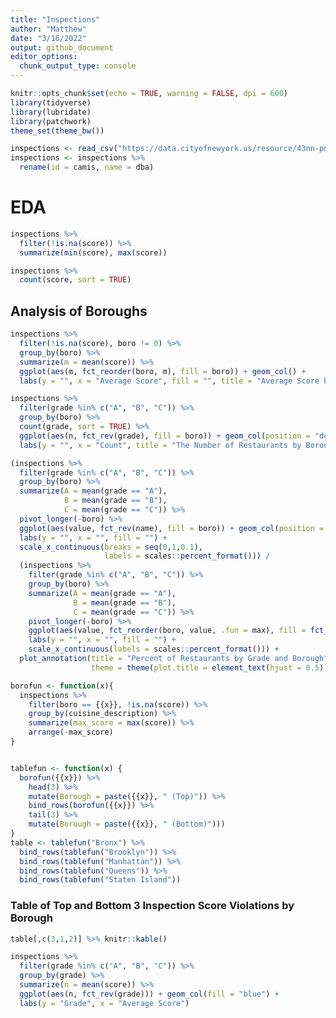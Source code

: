 ```yaml
---
title: "Inspections"
author: "Matthew"
date: "3/16/2022"
output: github_document
editor_options: 
  chunk_output_type: console
---
```


```r
knitr::opts_chunk$set(echo = TRUE, warning = FALSE, dpi = 600)
library(tidyverse)
library(lubridate)
library(patchwork)
theme_set(theme_bw())
```


```r
inspections <- read_csv("https://data.cityofnewyork.us/resource/43nn-pn8j.csv")
inspections <- inspections %>%
  rename(id = camis, name = dba)
```


# EDA
```r
inspections %>%
  filter(!is.na(score)) %>%
  summarize(min(score), max(score))

inspections %>%
  count(score, sort = TRUE)
```


## Analysis of Boroughs
```r
inspections %>%
  filter(!is.na(score), boro != 0) %>%
  group_by(boro) %>%
  summarize(m = mean(score)) %>%
  ggplot(aes(m, fct_reorder(boro, m), fill = boro)) + geom_col() +
  labs(y = "", x = "Average Score", fill = "", title = "Average Score by Borough")

inspections %>%
  filter(grade %in% c("A", "B", "C")) %>%
  group_by(boro) %>%
  count(grade, sort = TRUE) %>%
  ggplot(aes(n, fct_rev(grade), fill = boro)) + geom_col(position = "dodge") +
  labs(y = "", x = "Count", title = "The Number of Restaurants by Borough and Grade")

(inspections %>%
  filter(grade %in% c("A", "B", "C")) %>%
  group_by(boro) %>%
  summarize(A = mean(grade == "A"),
            B = mean(grade == "B"),
            C = mean(grade == "C")) %>%
  pivot_longer(-boro) %>%
  ggplot(aes(value, fct_rev(name), fill = boro)) + geom_col(position = "dodge") +
  labs(y = "", x = "", fill = "") + 
  scale_x_continuous(breaks = seq(0,1,0.1),
                     labels = scales::percent_format())) /
  (inspections %>%
    filter(grade %in% c("A", "B", "C")) %>%
    group_by(boro) %>%
    summarize(A = mean(grade == "A"),
              B = mean(grade == "B"),
              C = mean(grade == "C")) %>%
    pivot_longer(-boro) %>%
    ggplot(aes(value, fct_reorder(boro, value, .fun = max), fill = fct_rev(name))) + geom_col() +
    labs(y = "", x = "", fill = "") +
    scale_x_continuous(labels = scales::percent_format())) + 
  plot_annotation(title = "Percent of Restaurants by Grade and Borough",
                  theme = theme(plot.title = element_text(hjust = 0.5)))
```


```r
borofun <- function(x){
  inspections %>%
    filter(boro == {{x}}, !is.na(score)) %>%
    group_by(cuisine_description) %>%
    summarize(max_score = max(score)) %>%
    arrange(-max_score) 
}


tablefun <- function(x) {
  borofun({{x}}) %>% 
    head(3) %>%
    mutate(Borough = paste({{x}}, " (Top)")) %>%
    bind_rows(borofun({{x}}) %>%
    tail(3) %>%
    mutate(Borough = paste({{x}}, " (Bottom)")))
}
table <- tablefun("Bronx") %>%
  bind_rows(tablefun("Brooklyn")) %>%
  bind_rows(tablefun("Manhattan")) %>%
  bind_rows(tablefun("Queens")) %>%
  bind_rows(tablefun("Staten Island"))
```


### Table of Top and Bottom 3 Inspection Score Violations by Borough
```r
table[,c(3,1,2)] %>% knitr::kable()
```



```r
inspections %>%
  filter(grade %in% c("A", "B", "C")) %>%
  group_by(grade) %>%
  summarize(n = mean(score)) %>%
  ggplot(aes(n, fct_rev(grade))) + geom_col(fill = "blue") +
  labs(y = "Grade", x = "Average Score")
```

